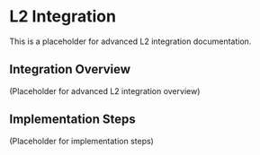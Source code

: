 # L2 Integration

This is a placeholder for advanced L2 integration documentation.

## Integration Overview

(Placeholder for advanced L2 integration overview)

## Implementation Steps

(Placeholder for implementation steps) 